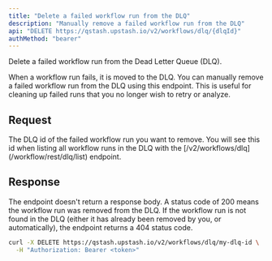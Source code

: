 ```yaml
---
title: "Delete a failed workflow run from the DLQ"
description: "Manually remove a failed workflow run from the DLQ"
api: "DELETE https://qstash.upstash.io/v2/workflows/dlq/{dlqId}"
authMethod: "bearer"
---
```


Delete a failed workflow run from the Dead Letter Queue (DLQ).

When a workflow run fails, it is moved to the DLQ. You can manually remove a failed workflow run from the DLQ using this endpoint. This is useful for cleaning up failed runs that you no longer wish to retry or analyze.

## Request

<ParamField path="dlqId" type="string">
  The DLQ id of the failed workflow run you want to remove. You will see this id when
  listing all workflow runs in the DLQ with the [/v2/workflows/dlq](/workflow/rest/dlq/list) endpoint.
</ParamField>

## Response

The endpoint doesn't return a response body. A status code of 200 means the workflow run was removed from the DLQ.
If the workflow run is not found in the DLQ (either it has already been removed by you, or automatically), the endpoint returns a 404 status code.

<RequestExample>

```sh
curl -X DELETE https://qstash.upstash.io/v2/workflows/dlq/my-dlq-id \
  -H "Authorization: Bearer <token>"
```

</RequestExample>
